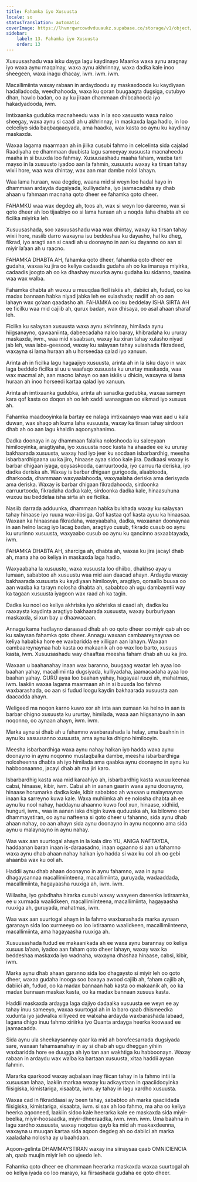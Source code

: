 ```yaml
---
title: Fahamka iyo Xusuusta
locale: so
statusTranslation: automatic
coverImage: https://lhvmrqwrcowdvduuaukz.supabase.co/storage/v1/object/public/strapi-uploads/small_cover-educacion-fundamental.webp-2d51a7828a2b1309555be27f7e2a61a0.webp
sidebar:
    label: 13. Fahamka iyo Xusuusta
    order: 13
---
```

Xusuusashadu waa isku dayga lagu kaydinayo Maanka waxa aynu aragnay iyo waxa aynu maqalnay, waxa aynu akhrinnay, waxa dadka kale inoo sheegeen, waxa inagu dhacay, iwm. iwm. iwm.

Macallimiinta waxay rabaan in ardaydoodu ay maskaxdooda ku kaydiyaan hadalladooda, weedhahooda, waxa ku qoran buugaagta dugsiga, cutubyo dhan, hawlo badan, oo ay ku jiraan dhammaan dhibcahooda iyo hakadyadooda, iwm.

Imtixaanka gudubka macnaheedu waa in la soo xasuusto waxa naloo sheegay, waxa aynu si caadi ah u akhrinnay, in maskaxda laga hadlo, in loo celceliyo sida baqbaqaaqyada, ama haadka, wax kasta oo aynu ku kaydinay maskaxda.

Waxaa lagama maarmaan ah in jiilka cusubi fahmo in celcelinta sida cajalad Raadiyaha ee dhammaan duubista lagu sameeyay xusuusta macnaheedu maaha in si buuxda loo fahmay. Xusuusashadu maaha faham, waxba tari mayso in la xusuusto iyadoo aan la fahmin, xusuustu waxay ka tirsan tahay wixii hore, waa wax dhintay, wax aan mar dambe nolol lahayn.

Waa lama huraan, waa degdeg, waana mid si weyn loo hadal hayo in dhammaan ardayda dugsiyada, kulliyadaha, iyo jaamacadaha ay dhab ahaan u fahmaan macnaha qoto dheer ee fahamka qoto dheer.

FAHAMKU waa wax degdeg ah, toos ah, wax si weyn loo dareemo, wax si qoto dheer ah loo tijaabiyo oo si lama huraan ah u noqda ilaha dhabta ah ee ficilka miyirka leh.

Xusuusashada, soo xasuusashadu waa wax dhintay, waxay ka tirsan tahay wixii hore, nasiib darro waxayna isu beddeshaa ku dayasho, hal ku dheg, fikrad, iyo aragti aan si caadi ah u doonayno in aan ku dayanno oo aan si miyir la’aan ah u raacno.

FAHAMKA DHABTA AH, fahamka qoto dheer, fahamka qoto dheer ee gudaha, waxaa ku jira oo keliya cadaadis gudaha ah oo ka imanaya miyirka, cadaadis joogto ah oo ka dhashay nuxurka aynu gudaha ku sidanno, taasina waa wax walba.

Fahamka dhabta ah wuxuu u muuqdaa ficil iskiis ah, dabiici ah, fudud, oo ka madax bannaan habka niyad jabka leh ee xulashada; nadiif ah oo aan lahayn wax go’aan qaadasho ah. FAHAMKA oo isu beddelay ISHA SIRTA AH ee ficilku waa mid cajiib ah, qurux badan, wax dhisaya, oo asal ahaan sharaf leh.

Ficilka ku salaysan xusuusta waxa aynu akhrinnay, himilada aynu hiigsanayno, qawaaniinta, dabeecadaha naloo baray, khibradaha ku ururay maskaxda, iwm., waa mid xisaabsan, waxay ku xiran tahay xulasho niyad jab leh, waa laba-geesood, waxay ku salaysan tahay xulashada fikradeed, waxayna si lama huraan ah u horseedaa qalad iyo xanuun.

Arinta ah in ficilka lagu hagaajiyo xusuusta, arinta ah in la isku dayo in wax laga beddelo ficilka si uu u waafaqo xusuusta ku ururtay maskaxda, waa wax macmal ah, aan macno lahayn oo aan iskiis u dhicin, waxayna si lama huraan ah inoo horseedi kartaa qalad iyo xanuun.

Arinta ah imtixaanka gudubka, arinta ah sanadka gudubka, waxaa sameyn kara qof kasta oo doqon ah oo leh xaddi wanaagsan oo xikmad iyo xusuus ah.

Fahamka maadooyinka la bartay ee nalaga imtixaanayo waa wax aad u kala duwan, wax shaqo ah kuma laha xusuusta, waxay ka tirsan tahay sirdoon dhab ah oo aan lagu khaldin aqoonyahanimo.

Dadka doonaya in ay dhammaan falalka noloshooda ku saleeyaan himilooyinka, aragtiyaha, iyo xusuusta nooc kasta ha ahaadee ee ku ururay bakhaarada xusuusta, waxay had iyo jeer ku socdaan isbarbardhig, meesha isbarbardhigaana uu ka jiro, hinaase ayaa sidoo kale jira. Dadkaasi waxay is barbar dhigaan iyaga, qoysaskooda, carruurtooda, iyo carruurta deriska, iyo dadka deriska ah. Waxay is barbar dhigaan gurigooda, alaabtooda, dharkooda, dhammaan waxyaalahooda, waxyaalaha deriska ama derisyada ama deriska. Waxay is barbar dhigaan fikradahooda, sirdoonka carruurtooda, fikradaha dadka kale, sirdoonka dadka kale, hinaasuhuna wuxuu isu beddelaa isha sirta ah ee ficilka.

Nasiib darrada adduunka, dhammaan habka bulshada waxay ku salaysan tahay hinaase iyo ruuxa wax-iibsiga. Qof kastaa qof kasta ayuu ka hinaasaa. Waxaan ka hinaasnaa fikradaha, waxyaabaha, dadka, waxaanan doonaynaa in aan helno lacag iyo lacag badan, aragtiyo cusub, fikrado cusub oo aynu ku ururinno xusuusta, waxyaabo cusub oo aynu ku qancinno asxaabtayada, iwm.

FAHAMKA DHABTA AH, sharciga ah, dhabta ah, waxaa ku jira jacayl dhab ah, mana aha oo keliya in maskaxda laga hadlo.

Waxyaabaha la xusuusto, waxa xusuusta loo dhiibo, dhakhso ayay u lumaan, sababtoo ah xusuustu waa mid aan daacad ahayn. Ardaydu waxay bakhaarada xusuusta ku kaydiyaan himilooyin, aragtiyo, qoraallo buuxa oo aan waxba ka tarayn nolosha dhabta ah, sababtoo ah ugu dambayntii way ka tagaan xusuusta iyagoon wax raad ah ka tagin.

Dadka ku nool oo keliya akhriska iyo akhriska si caadi ah, dadka ku raaxaysta kaydinta aragtiyo bakhaarada xusuusta, waxay burburiyaan maskaxda, si xun bay u dhaawacaan.

Annagu kama hadlayno daraasad dhab ah oo qoto dheer oo miyir qab ah oo ku salaysan fahamka qoto dheer. Annagu waxaan cambaareynaynaa oo keliya hababka hore ee waxbaridda ee xilligan aan lahayn. Waxaan cambaareynaynaa hab kasta oo makaanik ah oo wax loo barto, xusuus kasta, iwm. Xusuusashadu way dhaaftaa meesha faham dhab ah uu ka jiro.

Waxaan u baahanahay inaan wax baranno, buugaag waxtar leh ayaa loo baahan yahay, macallimiinta dugsiyada, kulliyadaha, jaamacadaha ayaa loo baahan yahay. GURÚ ayaa loo baahan yahay, hagayaal ruuxi ah, mahatmas, iwm. laakiin waxaa lagama maarmaan ah in si buuxda loo fahmo waxbarashada, oo aan si fudud loogu kaydin bakhaarada xusuusta aan daacadda ahayn.

Weligeed ma noqon karno kuwo xor ah inta aan xumaan ka helno in aan is barbar dhigno xusuusta ku ururtay, himilada, waxa aan hiigsanayno in aan noqonno, oo aynaan ahayn, iwm. iwm.

Marka aynu si dhab ah u fahamno waxbarashada la helay, uma baahnin in aynu ku xasuusanno xusuusta, ama aynu ka dhigno himilooyin.

Meesha isbarbardhiga waxa aynu nahay halkan iyo hadda waxa aynu doonayno in aynu noqonno mustaqbalka dambe, meesha isbarbardhiga nolosheenna dhabta ah iyo himilada ama qaabka aynu doonayno in aynu ku habboonaanno, jacayl dhab ah ma jiri karo.

Isbarbardhig kasta waa mid karaahiyo ah, isbarbardhig kasta wuxuu keenaa cabsi, hinaase, kibir, iwm. Cabsi ah in aanan gaarin waxa aynu doonayno, hinaase horumarka dadka kale, kibir sababtoo ah waxaan u malaynaynaa inaan ka sarreyno kuwa kale. Waxa muhiimka ah ee nolosha dhabta ah ee aynu ku nool nahay, haddaynu ahaanno kuwo fool xun, hinaase, xidhiid, hunguri, iwm., waa in aanan iska dhigin kuwa quduuska ah, ka bilowno eber dhammaystiran, oo aynu nafteena si qoto dheer u fahanno, sida aynu dhab ahaan nahay, oo aan ahayn sida aynu doonayno in aynu noqonno ama sida aynu u malaynayno in aynu nahay.

Waa wax aan suurtogal ahayn in la kala diro YU, ANIGA NAFTAYDA, haddaanan baran inaan is-daraasadno, inaan ogaanno si aan u fahamno waxa aynu dhab ahaan nahay halkan iyo hadda si wax ku ool ah oo gebi ahaanba wax ku ool ah.

Haddii aynu dhab ahaan doonayno in aynu fahamno, waa in aynu dhagaysannaa macallimiinteena, macallimiinta, guruyada, wadaaddada, macallimiinta, hagayaasha ruuxiga ah, iwm. iwm.

Wiilasha, iyo gabdhaha hirarka cusubi waxay waayeen dareenka ixtiraamka, ee u xurmada waalidkeen, macallimiinteena, macallimiinta, hagayaasha ruuxiga ah, guruyada, mahatmas, iwm.

Waa wax aan suurtogal ahayn in la fahmo waxbarashada marka aynaan garanayn sida loo xurmeeyo oo loo ixtiraamo waalidkeen, macallimiinteena, macallimiinta, ama hagayaasha ruuxiga ah.

Xusuusashada fudud ee makaanikada ah ee waxa aynu barannay oo keliya xusuus la’aan, iyadoo aan faham qoto dheer lahayn, waxay wax ka beddeshaa maskaxda iyo wadnaha, waxayna dhashaa hinaase, cabsi, kibir, iwm.

Marka aynu dhab ahaan garanno sida loo dhagaysto si miyir leh oo qoto dheer, waxaa gudaha inooga soo baxaya awood cajiib ah, faham cajiib ah, dabiici ah, fudud, oo ka madax bannaan hab kasta oo makaanik ah, oo ka madax bannaan maskax kasta, oo ka madax bannaan xusuus kasta.

Haddii maskaxda ardayga laga dajiyo dadaalka xusuusta ee weyn ee ay tahay inuu sameeyo, waxaa suurtogal ah in la baro qaab dhismeedka xudunta iyo jadwalka xilliyeed ee walxaha ardayda waxbarashada labaad, lagana dhigo inuu fahmo xiriirka iyo Quanta ardayga heerka koowaad ee jaamacadda.

Sida aynu ula sheekaysannay qaar ka mid ah borofeesarrada dugsiyada sare, waxaan fahamsanahay in ay si dhab ah ugu dheggan yihiin waxbaridda hore ee duugga ah iyo tan aan wakhtiga ku habboonayn. Waxay rabaan in ardaydu wax walba ka bartaan xusuusta, xitaa haddii aysan fahmin.

Mararka qaarkood waxay aqbalaan inay fiican tahay in la fahmo intii la xusuusan lahaa, laakiin markaa waxay ku adkaystaan in qaaciidooyinka fiisigiska, kimistariga, xisaabta, iwm. ay tahay in lagu xardho xusuusta.

Waxaa cad in fikraddaasi ay been tahay, sababtoo ah marka qaaciidada fiisigiska, kimistariga, xisaabta, iwm. si sax ah loo fahmo, ma aha oo keliya heerka aqooneed, laakiin sidoo kale heerarka kale ee maskaxda sida miyir-beelka, miyir-hoosaadka, miyir-dheeraadka, iwm. iwm. iwm. Uma baahna in lagu xardho xusuusta, waxay noqotaa qayb ka mid ah maskaxdeenna, waxayna u muuqan kartaa sida aqoon degdeg ah oo dabiici ah marka xaaladaha nolosha ay u baahdaan.

Aqoon-gelinta DHAMMAYSTIRAN waxay ina siinaysaa qaab OMNICIENCIA ah, qaab muujin miyir leh oo ujeedo leh.

Fahamka qoto dheer ee dhammaan heerarka maskaxda waxaa suurtogal ah oo keliya iyada oo loo marayo, ka fiirsashada gudaha ee qoto dheer.

